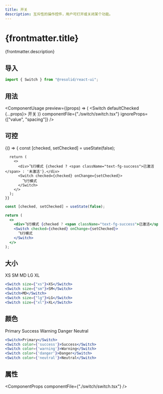 ```yaml
---
title: 开关
description: 互斥性的操作控件，用户可打开或关闭某个功能。
---
```




# {frontmatter.title}

{frontmatter.description}

## 导入

```js
import { Switch } from "@resolid/react-ui";
```

## 用法

<ComponentUsage
  preview={(props) => (
    <Switch defaultChecked {...props}>
      开关
    </Switch>
  )}
  componentFile={"./switch/switch.tsx"}
  ignoreProps={["value", "spacing"]}
/>

## 可控

<section className={'example group'}>
  <ComponentExample className={'flex flex-col gap-3'}>
    {() => {
      const [checked, setChecked] = useState(false);

      return (
        <>
          <div>飞行模式 {checked ? <span className="text-fg-success">已激活</span> : '未激活'}.</div>
          <Switch checked={checked} onChange={setChecked}>
            飞行模式
          </Switch>
        </>
      );
    }}

  </ComponentExample>

  ```jsx
  const [checked, setChecked] = useState(false);
  
  return (
    <>
      <div>飞行模式 {checked ? <span className="text-fg-success">已激活</span> : "未激活"}.</div>
      <Switch checked={checked} onChange={setChecked}>
        飞行模式
      </Switch>
    </>
  );
  ```
</section>

## 大小

<section className={'example group'}>
  <ComponentExample className={'flex flex-row gap-3'}>
    <Switch size={"xs"}>XS</Switch>
    <Switch size={"sm"}>SM</Switch>
    <Switch>MD</Switch>
    <Switch size={"lg"}>LG</Switch>
    <Switch size={"xl"}>XL</Switch>
  </ComponentExample>

  ```jsx
  <Switch size={"xs"}>XS</Switch>
  <Switch size={"sm"}>SM</Switch>
  <Switch>MD</Switch>
  <Switch size={"lg"}>LG</Switch>
  <Switch size={"xl"}>XL</Switch>
  ```
</section>

## 颜色

<section className={'example group'}>
  <ComponentExample className={"flex flex-row gap-3 items-center"}>
      <Switch defaultChecked>Primary</Switch>
      <Switch color={'success'} defaultChecked>Success</Switch>
      <Switch color={'warning'} defaultChecked>Warning</Switch>
      <Switch color={'danger'} defaultChecked>Danger</Switch>
      <Switch color={'neutral'} defaultChecked>Neutral</Switch>
  </ComponentExample>

  ```jsx
  <Switch>Primary</Switch>
  <Switch color={'success'}>Success</Switch>
  <Switch color={'warning'}>Warning</Switch>
  <Switch color={'danger'}>Danger</Switch>
  <Switch color={'neutral'}>Neutral</Switch>
  ```
</section>

## 属性

<ComponentProps componentFile={"./switch/switch.tsx"} />
